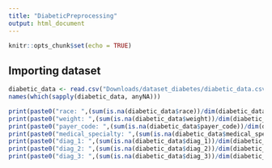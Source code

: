 ```yaml
---
title: "DiabeticPreprocessing"
output: html_document
---
```


```r
knitr::opts_chunk$set(echo = TRUE)
```

## Importing dataset

```r
diabetic_data <- read.csv("Downloads/dataset_diabetes/diabetic_data.csv", na.strings = c("?"))
names(which(sapply(diabetic_data, anyNA)))
```
```r
print(paste0("race: ",(sum(is.na(diabetic_data$race))/dim(diabetic_data)[1])*100))
print(paste0("weight: ",(sum(is.na(diabetic_data$weight))/dim(diabetic_data)[1])*100))
print(paste0("payer_code: ",(sum(is.na(diabetic_data$payer_code))/dim(diabetic_data)[1])*100))
print(paste0("medical_specialty: ",(sum(is.na(diabetic_data$medical_specialty))/dim(diabetic_data)[1])*100))
print(paste0("diag_1: ",(sum(is.na(diabetic_data$diag_1))/dim(diabetic_data)[1])*100))
print(paste0("diag_2: ",(sum(is.na(diabetic_data$diag_2))/dim(diabetic_data)[1])*100))
print(paste0("diag_3: ",(sum(is.na(diabetic_data$diag_3))/dim(diabetic_data)[1])*100))
```